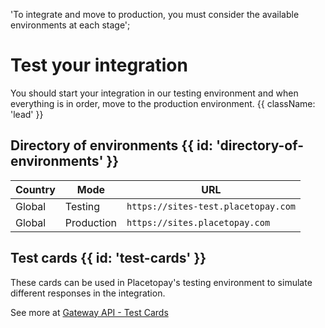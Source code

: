   'To integrate and move to production, you must consider the available environments at each stage';

# Test your integration

You should start your integration in our testing environment and when everything is in order, move to the production environment. {{ className: 'lead' }}

## Directory of environments {{ id: 'directory-of-environments' }}

| Country | Mode       | URL                                    |
|---------|------------|----------------------------------------|
| Global  | Testing    | `https://sites-test.placetopay.com` |
| Global  | Production | `https://sites.placetopay.com`      |

## Test cards {{ id: 'test-cards' }}

These cards can be used in Placetopay's testing environment to simulate different responses in the integration.

See more at [Gateway API - Test Cards](/gateway/testing-card)